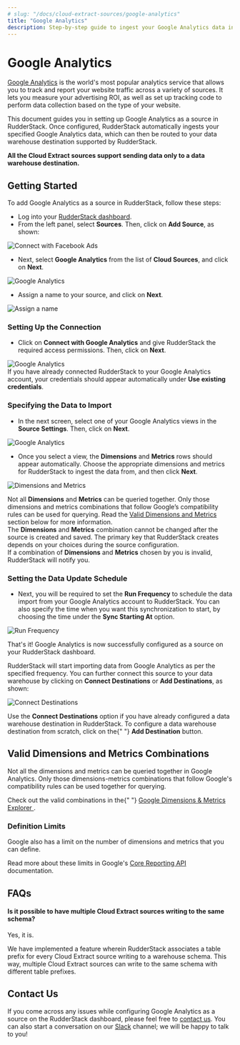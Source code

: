 ```yaml
---
# slug: "/docs/cloud-extract-sources/google-analytics"
title: "Google Analytics"
description: Step-by-step guide to ingest your Google Analytics data into RudderStack
---
```


# Google Analytics

[Google Analytics](https://analytics.google.com/analytics/web/#/) is the world's most popular analytics service that allows you to track and report your website traffic across a variety of sources. It lets you measure your advertising ROI, as well as set up tracking code to perform data collection based on the type of your website.

This document guides you in setting up Google Analytics as a source in RudderStack. Once configured, RudderStack automatically ingests your specified Google Analytics data, which can then be routed to your data warehouse destination supported by RudderStack.

<div class="infoBlock">
<strong>All the Cloud Extract sources support sending data only to a data warehouse destination.</strong>

</div>

## Getting Started

To add Google Analytics as a source in RudderStack, follow these steps:

- Log into your [RudderStack dashboard](https://app.rudderlabs.com/signup?type=freetrial).
- From the left panel, select **Sources**. Then, click on **Add Source**, as shown:

<!--<img src="../../images/assets/image (97) (1) (1) (2) (2) (2) (2) (2) (2) (2) (2) (2) (2) (2) (3) (6).png" />-->

<img
  src="../../images/assets/image (97) (1) (1) (2) (2) (2) (2) (2) (2) (2) (2) (2) (2) (2) (3) (1).png"
  alt="Connect with Facebook Ads"
/>

- Next, select **Google Analytics** from the list of **Cloud Sources**, and click on **Next**.

<!--<img src="../../images/assets/2.png" />-->

<img src="../../images/assets/2.png" alt="Google Analytics" />

- Assign a name to your source, and click on **Next**.

<!--<img src="../../images/assets/3 (7).png" />-->

<img src="../../images/assets/3 (7).png" alt="Assign a name" />

### Setting Up the Connection

- Click on **Connect with Google Analytics** and give RudderStack the required access permissions. Then, click on **Next**.

<!--<img src="../../images/assets/4 (5).png" />-->

<img src="../../images/assets/4 (5).png" alt="Google Analytics" />

<div class="infoBlock">
If you have already connected RudderStack to your Google Analytics account, your credentials should appear automatically under <strong>Use existing credentials</strong>.

</div>

### Specifying the Data to Import

- In the next screen, select one of your Google Analytics views in the **Source Settings**. Then, click on **Next**.

<!--<img src="../../images/assets/5 (3).png" />-->

<img src="../../images/assets/5 (3).png" alt="Google Analytics" />

- Once you select a view, the **Dimensions** and **Metrics** rows should appear automatically. Choose the appropriate dimensions and metrics for RudderStack to ingest the data from, and then click **Next**.

<!--<img src="../../images/assets/screen-shot-2020-12-15-at-4.07.31-pm.png" />-->

<img
  src="../../images/assets/screen-shot-2020-12-15-at-4.07.31-pm.png"
  alt="Dimensions and Metrics"
/>

<div class="warningBlock">
Not all <strong>Dimensions</strong> and <strong>Metrics</strong> can be queried together. Only those dimensions and metrics combinations that follow Google’s compatibility rules can be used for querying. Read the <a href="../cloud-extract-sources/google-analytics#valid-dimensions-and-metrics-combinations">Valid Dimensions and Metrics</a> section below for more information.

</div>

<div class="warningBlock">
The <strong>Dimensions</strong> and <strong>Metrics</strong> combination cannot be changed after the source is created and saved. The primary key that RudderStack creates depends on your choices during the source configuration.

</div>

<div class="infoBlock">
If a combination of <strong>Dimensions</strong> and <strong>Metrics</strong> chosen by you is invalid, RudderStack will notify you.

</div>

### Setting the Data Update Schedule

- Next, you will be required to set the **Run Frequency** to schedule the data import from your Google Analytics account to RudderStack. You can also specify the time when you want this synchronization to start, by choosing the time under the **Sync Starting At** option.

<!--<img src="../../images/assets/screen-shot-2020-12-15-at-4.24.10-pm.png" />-->

<img
  src="../../images/assets/screen-shot-2020-12-15-at-4.24.10-pm.png"
  alt="Run Frequency"
/>

That's it! Google Analytics is now successfully configured as a source on your RudderStack dashboard.

RudderStack will start importing data from Google Analytics as per the specified frequency. You can further connect this source to your data warehouse by clicking on **Connect Destinations** or **Add Destinations**, as shown:

<!--<img src="../../images/assets/screen-shot-2020-12-15-at-4.26.30-pm.png" />-->

<img
  src="../../images/assets/screen-shot-2020-12-15-at-4.26.30-pm.png"
  alt="Connect Destinations"
/>

<div class="successBlock">
  Use the <strong>Connect Destinations</strong> option if you have already
  configured a data warehouse destination in RudderStack. To configure a data
  warehouse destination from scratch, click on the{" "}
  <strong>Add Destination</strong> button.
</div>

## Valid Dimensions and Metrics Combinations

Not all the dimensions and metrics can be queried together in Google Analytics. Only those dimensions-metrics combinations that follow Google's compatibility rules can be used together for querying.

<div class="successBlock">
  Check out the valid combinations in the{" "}
  <a href="https://ga-dev-tools.appspot.com/dimensions-metrics-explorer/">
    Google Dimensions & Metrics Explorer
  </a>
  .
</div>

### Definition Limits

Google also has a limit on the number of dimensions and metrics that you can define.

<div class="infoBlock">
Read more about these limits in Google's <a href="https://developers.google.com/analytics/devguides/reporting/core/v3/reference#metrics">Core Reporting API</a> documentation.

</div>

## FAQs

#### Is it possible to have multiple Cloud Extract sources writing to the same schema?

Yes, it is.

We have implemented a feature wherein RudderStack associates a table prefix for every Cloud Extract source writing to a warehouse schema. This way, multiple Cloud Extract sources can write to the same schema with different table prefixes.

## Contact Us

If you come across any issues while configuring Google Analytics as a source on the RudderStack dashboard, please feel free to [contact us](mailto:%20docs@rudderstack.com). You can also start a conversation on our [Slack](https://rudderstack.com/join-rudderstack-slack-community) channel; we will be happy to talk to you!
